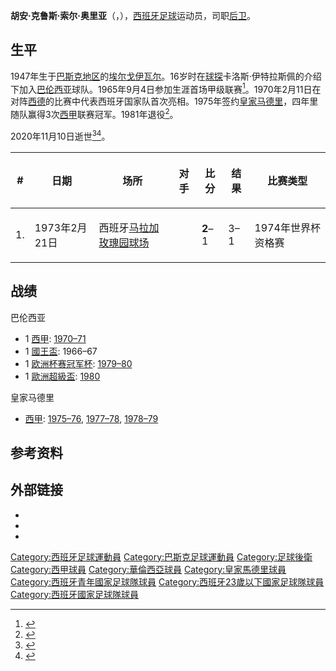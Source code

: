 {{西班牙语姓名|索尔|奥里亚}}
{{Infobox football biography
| name = 胡安·索尔
| image = Juan Cruz Sol a Torrent.jpg
| birth_date = {{birth date|1947|9|13|df=y}}
| birth_place = [[西班牙|西班牙]][[埃尔戈伊瓦尔|埃尔戈伊瓦尔]]
| death_date = {{death date and age|2020|11|10|1947|9|13|df=y}}
| death_place = [[瓦倫西亞|瓦倫西亞]]
| height = {{height|m=1.80}}
| position = [[後衛_(足球)|后卫]]
| youthyears1 = 
| youthclubs1 = 埃尔戈伊瓦尔
| youthyears2 = 
| youthclubs2 = [[巴伦西亚足球俱乐部|巴伦西亚]]
| years1 = 1965–1975
| clubs1 = [[巴伦西亚足球俱乐部|巴伦西亚]]
| caps1 = 229
| goals1 = 14
| years2 = 1975–1979
| clubs2 = [[皇家马德里足球俱乐部|皇家马德里]]
| caps2 = 110 
| goals2 = 0
| years3 = 1979–1981
| clubs3 = [[巴伦西亚足球俱乐部|巴伦西亚]]
| caps3 = 8
| goals3 = 0
| totalyears = 1965–1981
| totalcaps = 347
| totalgoals = 14
| nationalyears1 = 1966
| nationalteam1 = U18
| nationalcaps1 = 6
| nationalgoals1 = 0
| nationalyears2 = 1969–1970
| nationalteam2 = [[西班牙23歲以下國家足球隊|U23]]
| nationalcaps2 = 3
| nationalgoals2 = 0
| nationalyears3 = 1970–1976
| nationalteam3 = [[西班牙國家足球隊|国家队]]
| nationalcaps3 = 28
| nationalgoals3 = 1
}}
'''胡安·克鲁斯·索尔·奥里亚'''（{{lang-es|Juan Cruz Sol Oria}}，{{bd|1947年|9月13日|2020年|11月10日|catIdx=Sol}}），[[西班牙|西班牙]][[足球|足球]]运动员，司职[[後衛_(足球)|后卫]]。

==生平==
1947年生于[[巴斯克地区|巴斯克地区]]的[[埃尔戈伊瓦尔|埃尔戈伊瓦尔]]。16岁时在[[球探|球探]]卡洛斯·伊特拉斯佩的介绍下加入[[巴伦西亚足球俱乐部|巴伦西亚]]球队。1965年9月4日参加生涯首场甲级联赛<ref>{{cite news|url=https://elpais.com/deportes/2020-11-10/muere-juan-cruz-sol-exjugador-del-valencia-y-del-real-madrid-a-los-73-anos.html|title=Muere Juan Cruz Sol, exjugador del Valencia y del Real Madrid, a los 73 años|work=[[国家报|El País]]|language=es|date=2020-11-10|accessdate=2020-11-11|archive-date=2021-01-14|archive-url=https://web.archive.org/web/20210114143855/https://elpais.com/deportes/2020-11-10/muere-juan-cruz-sol-exjugador-del-valencia-y-del-real-madrid-a-los-73-anos.html|dead-url=no}}</ref>。1970年2月11日在对阵[[西德|西德]]的比赛中代表西班牙国家队首次亮相。1975年签约[[皇家马德里足球俱乐部|皇家马德里]]，四年里随队赢得3次[[西班牙足球甲级联赛|西甲]]联赛冠军。1981年退役<ref>{{cite web |title=Muere Juan Cruz Sol, el noble defensa del Valencia y el Real Madrid de los 70 |url=https://www.elmundo.es/deportes/futbol/2020/11/10/5faa7e4e21efa020198b463e.html |publisher=[[世界报_(西班牙)|El Mundo]] |language=es |date=2020-11-10 |access-date=2020-11-11 |archive-date=2021-01-16 |archive-url=https://web.archive.org/web/20210116201233/https://www.elmundo.es/deportes/futbol/2020/11/10/5faa7e4e21efa020198b463e.html |dead-url=no }}</ref>。

2020年11月10日逝世<ref>{{cite news|url=https://www.realmadrid.com/en/news/2020/11/10/official-announcement-passing-of-juan-cruz-sol|title=Official announcement: passing of Juan Cruz Sol|work=Real Madrid|language=en|date=2020-11-10|accessdate=2020-11-11|archive-date=2020-11-11|archive-url=https://web.archive.org/web/20201111002215/https://www.realmadrid.com/en/news/2020/11/10/official-announcement-passing-of-juan-cruz-sol|dead-url=no}}</ref><ref>{{cite news|url=https://www.ccma.cat/esport3/mor-juan-cruz-sol-jugador-emblematic-del-valencia-als-73-anys/noticia/3058842/|title=Mor Juan Cruz Sol, jugador emblemàtic del València, als 73 anys|website=Catalunya Radio|access-date=2020-11-10|language=ca|archive-date=2020-11-16|archive-url=https://web.archive.org/web/20201116183851/https://www.ccma.cat/esport3/mor-juan-cruz-sol-jugador-emblematic-del-valencia-als-73-anys/noticia/3058842/|dead-url=no}}</ref>。
{| class="wikitable" style="font-size:100%"
|+
! # !! 日期 !! 场所 !! 对手 !! 比分 !! 结果 !! 比赛类型
|-
| 1. || 1973年2月21日 || 西班牙[[马拉加|马拉加]][[玫瑰园球场|玫瑰园球场]] || {{fb|GRE}} || '''2'''–1 || 3–1 || 1974年世界杯资格赛
|}

==战绩==
;巴伦西亚
* 1 [[西班牙足球甲级联赛|西甲]]: [[1970–71赛季西班牙足球甲级联赛|1970–71]]
* 1 [[西班牙國王盃|國王盃]]: 1966–67
* 1 [[欧洲杯赛冠军杯|欧洲杯赛冠军杯]]: [[1979–80年歐洲盃賽冠軍盃|1979–80]]
* 1 [[歐洲超級盃|歐洲超級盃]]: [[1980年欧洲超级杯|1980]]

;皇家马德里
* [[西班牙足球甲级联赛|西甲]]: [[1975–76赛季西班牙足球甲级联赛|1975–76]], [[1977–78赛季西班牙足球甲级联赛|1977–78]], [[1978–79赛季西班牙足球甲級聯賽|1978–79]]

==参考资料==
{{reflist}}
==外部链接==
* {{BDFutbol|4006}}
* {{NFT player|id=18297}}
* {{FIFA player|58213}}

{{DEFAULTSORT:Sol, Juan}}
[[Category:西班牙足球運動員|Category:西班牙足球運動員]]
[[Category:巴斯克足球運動員|Category:巴斯克足球運動員]]
[[Category:足球後衛|Category:足球後衛]]
[[Category:西甲球員|Category:西甲球員]]
[[Category:華倫西亞球員|Category:華倫西亞球員]]
[[Category:皇家馬德里球員|Category:皇家馬德里球員]]
[[Category:西班牙青年國家足球隊球員|Category:西班牙青年國家足球隊球員]]
[[Category:西班牙23歲以下國家足球隊球員|Category:西班牙23歲以下國家足球隊球員]]
[[Category:西班牙國家足球隊球員|Category:西班牙國家足球隊球員]]